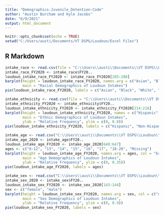 ---
title: "Demographics-Juvenile_Detention-Code"
author: "Austin Burcham and Kyle Jacobs"
date: "6/9/2021"
output: html_document
---

```{r setup, include=FALSE}
knitr::opts_chunk$set(echo = TRUE)
setwd("C:/Users/austi/Documents/VT DSPG/Loudoun/Excel Files")
```

## R Markdown
```{r, Lououn Racial Demographics of Intakes}
intake_race <- read.csv(file = "C:\\Users\\austi\\Documents\\VT DSPG\\Loudoun\\Excel Files\\DJJ-2020-Juvenile_Detention_Locality-Race_Intake.csv", header = T)
intake_race_FY2020 <- intake_race$FY20..
loudoun_intake_race_FY2020 <- intake_race_FY2020[285:288]
barplot(height = loudoun_intake_race_FY2020, names.arg = c("Asian", "Black", "White", "Other/Unlisted"), col = "coral", ylim = c(0,0.8), xlab = "Race", ylab = "Relative Frequency", 
        main = "Racial Demographics of Loudoun Intakes")
pie(loudoun_intake_race_FY2020, labels = c("Asian", "Black", "White", "Other/Unlisted"))
```

```{r, Loudoun Ethnicity}
intake_ethnicity <- read.csv(file = "C:\\Users\\austi\\Documents\\VT DSPG\\Loudoun\\Excel Files\\DJJ-2020-Juvenile_Detention_Locality-Ethnicity_Intake.csv", header = TRUE)
intake_ethnicity_FY2020 <- intake_ethnicity$FY20..
loudoun_intake_ethnicity_FY2020 <- intake_ethnicity_FY2020[214:216]
barplot(height = loudoun_intake_ethnicity_FY2020, names = c("Hispanic", "Non-Hispanic", "Unkown/Missing"), col = "darkseagreen2", xlab = "Ethnicity", 
        main = "Ethnic Demographics of Loudoun Intakes", 
        ylab = "Relative Frequency", ylim = c(0, 0.8))
pie(loudoun_intake_ethnicity_FY2020, labels = c("Hispanic", "Non-Hispanic", "Unkown/Missing"))
```

```{r, Loudoun Age}
intake_age <- read.csv("C:\\Users\\austi\\Documents\\VT DSPG\\Loudoun\\Excel Files\\DJJ-2020-Juvenile_Detention_Locality-Age_Intake.csv")
intake_age_2020 <- intake_age$FY20..
loudoun_intake_age_FY2020 <- intake_age_2020[640:647]
ages <- c("8-12", "13", "14", "15", "16", "17", "18-20", "Missing")
barplot(height = loudoun_intake_age_FY2020, names.arg = ages, col = "brown1", xlab = "Age", 
        main = "Age Demographics of Loudoun Intakes", 
        ylab = "Relative Frequency", ylim = c(0, 0.35))
pie(loudoun_intake_age_FY2020, labels = ages)
```

```{r, Juvenile Intake Sex}
intake_sex <- read.csv("C:\\Users\\austi\\Documents\\VT DSPG\\Loudoun\\Excel Files\\DJJ-2020-Juvenile_Detention_Locality-Sex_Intake.csv")
intake_sex_2020 <- intake_sex$FY20..
loudoun_intake_sex_FY2020 <- intake_sex_2020[143:144]
sex <- c("female", "male")
barplot(height = loudoun_intake_sex_FY2020, names.arg = sex, col = c("darkslategray2", "firebrick2"), xlab = "Sex", 
        main = "Sex Demographics of Loudoun Intakes", 
        ylab = "Relative Frequency", ylim = c(0, 0.9))
pie(loudoun_intake_sex_FY2020, labels = sex)

```





